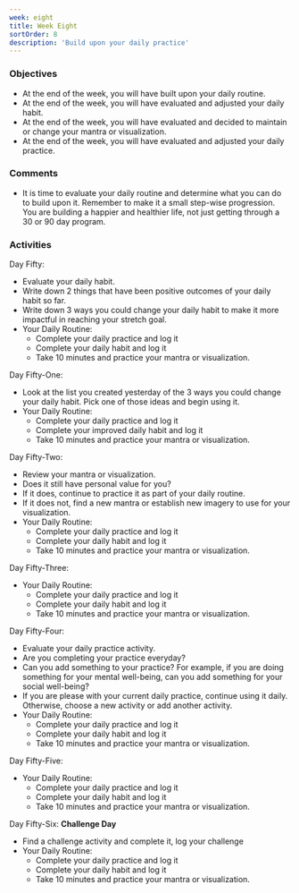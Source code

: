 ```yaml
---
week: eight
title: Week Eight
sortOrder: 8
description: 'Build upon your daily practice'
---
```


### Objectives

- At the end of the week, you will have built upon your daily routine.
- At the end of the week, you will have evaluated and adjusted your daily habit.
- At the end of the week, you will have evaluated and decided to maintain or change your mantra or visualization.
- At the end of the week, you will have evaluated and adjusted your daily practice.

### Comments

- It is time to evaluate your daily routine and determine what you can do to build upon it. Remember to make it a small step-wise progression. You are building a happier and healthier life, not just getting through a 30 or 90 day program.

### Activities

Day Fifty:

- Evaluate your daily habit.
- Write down 2 things that have been positive outcomes of your daily habit so far.
- Write down 3 ways you could change your daily habit to make it more impactful in reaching your stretch goal.
- Your Daily Routine:
  - Complete your daily practice and log it
  - Complete your daily habit and log it
  - Take 10 minutes and practice your mantra or visualization.

Day Fifty-One:

- Look at the list you created yesterday of the 3 ways you could change your daily habit. Pick one of those ideas and begin using it.
- Your Daily Routine:
  - Complete your daily practice and log it
  - Complete your improved daily habit and log it
  - Take 10 minutes and practice your mantra or visualization.

Day Fifty-Two:
- Review your mantra or visualization.
- Does it still have personal value for you?
- If it does, continue to practice it as part of your daily routine.
- If it does not, find a new mantra or establish new imagery to use for your visualization.
- Your Daily Routine:
  - Complete your daily practice and log it
  - Complete your daily habit and log it
  - Take 10 minutes and practice your mantra or visualization.

Day Fifty-Three:

- Your Daily Routine:
  - Complete your daily practice and log it
  - Complete your daily habit and log it
  - Take 10 minutes and practice your mantra or visualization.

Day Fifty-Four:

- Evaluate your daily practice activity.
- Are you completing your practice everyday?
- Can you add something to your practice? For example, if you are doing something for your mental well-being, can you add something for your social well-being?
- If you are please with your current daily practice, continue using it daily. Otherwise, choose a new activity or add another activity.
- Your Daily Routine:
  - Complete your daily practice and log it
  - Complete your daily habit and log it
  - Take 10 minutes and practice your mantra or visualization.

Day Fifty-Five:

- Your Daily Routine:
  - Complete your daily practice and log it
  - Complete your daily habit and log it
  - Take 10 minutes and practice your mantra or visualization.

Day Fifty-Six: **Challenge Day**
- Find a challenge activity and complete it, log your challenge
- Your Daily Routine:
  - Complete your daily practice and log it
  - Complete your daily habit and log it
  - Take 10 minutes and practice your mantra or visualization.